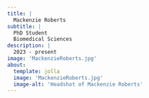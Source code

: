 ```yaml
---
title: |
  Mackenzie Roberts
subtitle: |
  PhD Student
  Biomedical Sciences
description: |
  2023 - present
image: 'MackenzieRoberts.jpg'
about: 
  template: jolla 
  image: 'MackenzieRoberts.jpg'
  image-alt: 'Headshot of Mackenzie Roberts'
---
```


